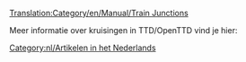 [[Translation:Category/en/Manual/Train Junctions]]
<noinclude></noinclude><includeonly>

Meer informatie over kruisingen in TTD/OpenTTD vind je hier:
{{Page:en/Community/Junctionary/Links}}



[[Category:nl/Artikelen in het Nederlands]]
</noinclude>